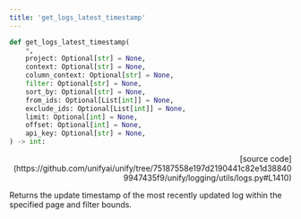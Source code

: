 ```yaml
---
title: 'get_logs_latest_timestamp'
---
```


```python
def get_logs_latest_timestamp(
    *,
    project: Optional[str] = None,
    context: Optional[str] = None,
    column_context: Optional[str] = None,
    filter: Optional[str] = None,
    sort_by: Optional[str] = None,
    from_ids: Optional[List[int]] = None,
    exclude_ids: Optional[List[int]] = None,
    limit: Optional[int] = None,
    offset: Optional[int] = None,
    api_key: Optional[str] = None,
) -> int:
```

<p align="right">[source code](https://github.com/unifyai/unify/tree/75187558e197d2190441c82e1d388409947435f9/unify/logging/utils/logs.py#L1410)</p>

Returns the update timestamp of the most recently updated log within the specified page and filter bounds.